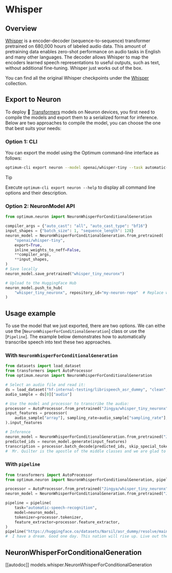 <!---
Copyright 2025 The HuggingFace Team. All rights reserved.

Licensed under the Apache License, Version 2.0 (the "License");
you may not use this file except in compliance with the License.
You may obtain a copy of the License at

    http://www.apache.org/licenses/LICENSE-2.0

Unless required by applicable law or agreed to in writing, software
distributed under the License is distributed on an "AS IS" BASIS,
WITHOUT WARRANTIES OR CONDITIONS OF ANY KIND, either express or implied.
See the License for the specific language governing permissions and
limitations under the License.
-->

# Whisper

## Overview

[Whisper](https://hf.co/papers/2212.04356) is a encoder-decoder (sequence-to-sequence) transformer pretrained on 680,000 hours of labeled audio data. This amount of pretraining data enables zero-shot performance on audio tasks in English and many other languages. The decoder allows Whisper to map the encoders learned speech representations to useful outputs, such as text, without additional fine-tuning. Whisper just works out of the box.

You can find all the original Whisper checkpoints under the [Whisper](https://huggingface.co/collections/openai/whisper-release-6501bba2cf999715fd953013) collection.


## Export to Neuron

To deploy 🤗 [Transformers](https://huggingface.co/docs/transformers/index) models on Neuron devices, you first need to compile the models and export them to a serialized format for inference. Below are two approaches to compile the model, you can choose the one that best suits your needs:

### Option 1: CLI
  
You can export the model using the Optimum command-line interface as follows:

```bash
optimum-cli export neuron --model openai/whisper-tiny --task automatic-speech-recognition --batch_size 1 --sequence_length 128 --auto_cast all --auto_cast_type bf16 whisper_tiny_neuronx/
```

> [!TIP]
> Execute `optimum-cli export neuron --help` to display all command line options and their description.

### Option 2: NeuronModel API

```python
from optimum.neuron import NeuronWhisperForConditionalGeneration

compiler_args = {"auto_cast": "all", "auto_cast_type": "bf16"}
input_shapes = {"batch_size": 1, "sequence_length": 128}
neuron_model = NeuronWhisperForConditionalGeneration.from_pretrained(
    "openai/whisper-tiny",
    export=True,
    inline_weights_to_neff=False,
    **compiler_args,
    **input_shapes,
)
# Save locally
neuron_model.save_pretrained("whisper_tiny_neuronx")

# Upload to the HuggingFace Hub
neuron_model.push_to_hub(
    "whisper_tiny_neuronx", repository_id="my-neuron-repo"  # Replace with your repo id, eg. "Jingya/whisper_tiny_neuronx"
)
```

## Usage example

To use the model that we just exported, there are two options. We can eithe use the [`NeuronWhisperForConditionalGeneration`] class or use the [`Pipeline`]. The example below demonstrates how to automatically transcribe speech into text these two approaches.

### With `NeuronWhisperForConditionalGeneration`

```python
from datasets import load_dataset
from transformers import AutoProcessor
from optimum.neuron import NeuronWhisperForConditionalGeneration

# Select an audio file and read it:
ds = load_dataset("hf-internal-testing/librispeech_asr_dummy", "clean", split="validation")
audio_sample = ds[0]["audio"]

# Use the model and processor to transcribe the audio:
processor = AutoProcessor.from_pretrained("Jingya/whisper_tiny_neuronx")
input_features = processor(
    audio_sample["array"], sampling_rate=audio_sample["sampling_rate"], return_tensors="pt"
).input_features

# Inference
neuron_model = NeuronWhisperForConditionalGeneration.from_pretrained("Jingya/whisper_tiny_neuronx")
predicted_ids = neuron_model.generate(input_features)
transcription = processor.batch_decode(predicted_ids, skip_special_tokens=True)
#  Mr. Quilter is the apostle of the middle classes and we are glad to welcome his gospel.
```

### With `pipeline`

```python
from transformers import AutoProcessor
from optimum.neuron import NeuronWhisperForConditionalGeneration, pipeline

processor = AutoProcessor.from_pretrained("Jingya/whisper_tiny_neuronx")
neuron_model = NeuronWhisperForConditionalGeneration.from_pretrained("Jingya/whisper_tiny_neuronx")

pipeline = pipeline(
    task="automatic-speech-recognition",
    model=neuron_model,
    tokenizer=processor.tokenizer,
    feature_extractor=processor.feature_extractor,
)
pipeline("https://huggingface.co/datasets/Narsil/asr_dummy/resolve/main/mlk.flac")
#  I have a dream. Good one day. This nation will rise up. Live out the true meaning of its dream.
```

## NeuronWhisperForConditionalGeneration

[[autodoc]] models.whisper.NeuronWhisperForConditionalGeneration